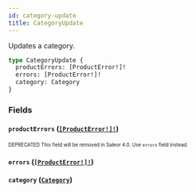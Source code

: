 ```yaml
---
id: category-update
title: CategoryUpdate
---
```


Updates a category.

```graphql
type CategoryUpdate {
  productErrors: [ProductError!]!
  errors: [ProductError!]!
  category: Category
}
```

### Fields

#### `productErrors` ([`[ProductError!]!`](/developer/api-reference/objects/product-error.mdx))

<sub><sup><span className="deprecatedTag">DEPRECATED</span> This field will be removed in Saleor 4.0. Use `errors` field instead.</sup></sub>

#### `errors` ([`[ProductError!]!`](/developer/api-reference/objects/product-error.mdx))

#### `category` ([`Category`](/developer/api-reference/objects/category.mdx))
